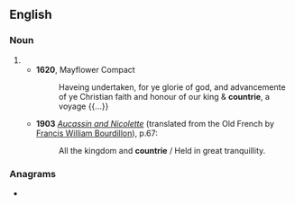 ==English==

===Noun===
{{en-noun}}

# {{obsolete spelling of|country|lang=en}}
#* '''1620''', Mayflower Compact
#*: Haveing undertaken, for ye glorie of god, and advancemente of ye Christian faith and honour of our king & '''countrie''', a voyage {{...}}
#* '''1903''' ''[[s:Aucassin and Nicolette (Bourdillon)|Aucassin and Nicolette]]'' (translated from the Old French by [[w:Francis William Bourdillon|Francis William Bourdillon]]), p.67:
#*:All the kingdom and '''countrie''' / Held in great tranquillity.

===Anagrams===
* {{anagrams|en|neurotic|unerotic}}